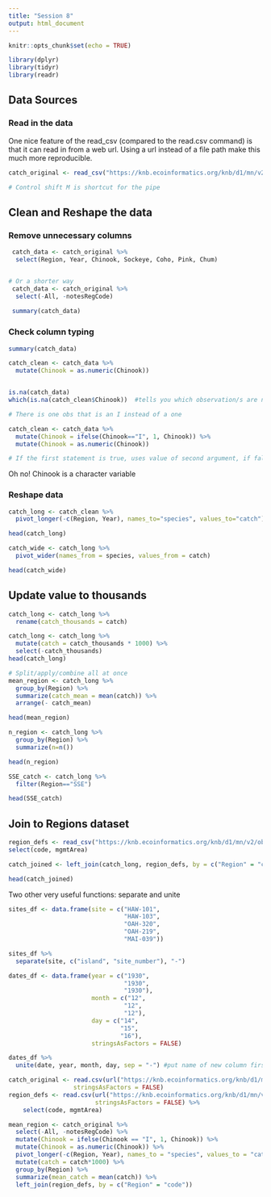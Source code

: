 ```yaml
---
title: "Session 8"
output: html_document
---
```


```r
knitr::opts_chunk$set(echo = TRUE)
```


```r
library(dplyr)
library(tidyr)
library(readr)
```



## Data Sources

### Read in the data

One nice feature of the read_csv (compared to the read.csv command) is that it can read in from a web url. Using a url instead of a file path make this much more reproducible.

```r
catch_original <- read_csv("https://knb.ecoinformatics.org/knb/d1/mn/v2/object/df35b.302.1")

# Control shift M is shortcut for the pipe
```


## Clean and Reshape the data
### Remove unnecessary columns

```r
 catch_data <- catch_original %>% 
  select(Region, Year, Chinook, Sockeye, Coho, Pink, Chum)


# Or a shorter way
 catch_data <- catch_original %>% 
  select(-All, -notesRegCode)
 
 summary(catch_data)
```



### Check column typing
```r
summary(catch_data)

catch_clean <- catch_data %>% 
  mutate(Chinook = as.numeric(Chinook))


is.na(catch_data)
which(is.na(catch_clean$Chinook))  #tells you which observation/s are na 

# There is one obs that is an I instead of a one

catch_clean <- catch_data %>% 
  mutate(Chinook = ifelse(Chinook=="I", 1, Chinook)) %>%
  mutate(Chinook = as.numeric(Chinook))

# If the first statement is true, uses value of second argument, if false, uses value in the Chinook column


```
Oh no! Chinook is a character variable

### Reshape data

```r
catch_long <- catch_clean %>% 
  pivot_longer(-c(Region, Year), names_to="species", values_to="catch")

head(catch_long)

catch_wide <- catch_long %>% 
  pivot_wider(names_from = species, values_from = catch)

head(catch_wide)
```
## Update value to thousands

```r
catch_long <- catch_long %>% 
  rename(catch_thousands = catch)
```

```r

catch_long <- catch_long %>% 
  mutate(catch = catch_thousands * 1000) %>% 
  select(-catch_thousands)
head(catch_long)
```
```r
# Split/apply/combine all at once
mean_region <- catch_long %>% 
  group_by(Region) %>% 
  summarize(catch_mean = mean(catch)) %>% 
  arrange(- catch_mean)

head(mean_region)


```
```r
n_region <- catch_long %>% 
  group_by(Region) %>% 
  summarize(n=n())

head(n_region)
```

```r

SSE_catch <- catch_long %>% 
  filter(Region=="SSE")

head(SSE_catch)
```

## Join to Regions dataset

```r
region_defs <- read_csv("https://knb.ecoinformatics.org/knb/d1/mn/v2/object/df35b.303.1") %>% 
select(code, mgmtArea)

catch_joined <- left_join(catch_long, region_defs, by = c("Region" = "code"))

head(catch_joined)
```

Two other very useful functions: separate and unite

```r
sites_df <- data.frame(site = c("HAW-101",
                                "HAW-103",
                                "OAH-320",
                                "OAH-219",
                                "MAI-039"))

sites_df %>% 
  separate(site, c("island", "site_number"), "-")

```

```r
dates_df <- data.frame(year = c("1930",
                                "1930",
                                "1930"),
                       month = c("12",
                                "12",
                                "12"),
                       day = c("14",
                               "15",
                               "16"),
                       stringsAsFactors = FALSE)

dates_df %>% 
  unite(date, year, month, day, sep = "-") #put name of new column first
```
```r
catch_original <- read.csv(url("https://knb.ecoinformatics.org/knb/d1/mn/v2/object/df35b.302.1", method = "libcurl"),
                  stringsAsFactors = FALSE)
region_defs <- read.csv(url("https://knb.ecoinformatics.org/knb/d1/mn/v2/object/df35b.303.1", method = "libcurl"),
                        stringsAsFactors = FALSE) %>% 
    select(code, mgmtArea)

mean_region <- catch_original %>%
  select(-All, -notesRegCode) %>% 
  mutate(Chinook = ifelse(Chinook == "I", 1, Chinook)) %>% 
  mutate(Chinook = as.numeric(Chinook)) %>% 
  pivot_longer(-c(Region, Year), names_to = "species", values_to = "catch") %>%
  mutate(catch = catch*1000) %>% 
  group_by(Region) %>% 
  summarize(mean_catch = mean(catch)) %>% 
  left_join(region_defs, by = c("Region" = "code"))
```


